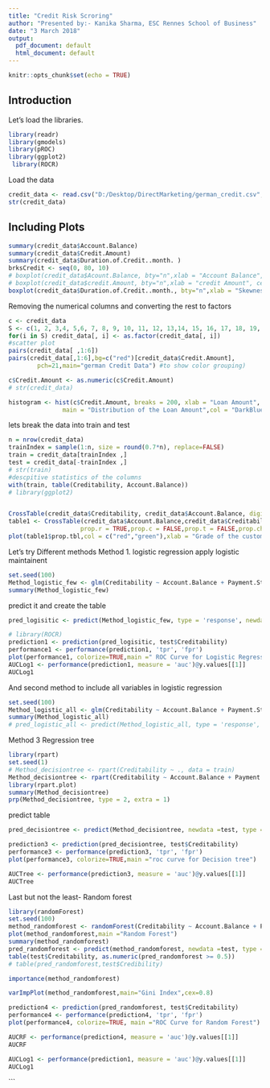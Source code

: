 ---
title: "Credit Risk Scroring"
author: "Presented by:- Kanika Sharma, ESC Rennes School of Business"
date: "3 March 2018"
output:
  pdf_document: default
  html_document: default
---

```{r setup, include=FALSE}
knitr::opts_chunk$set(echo = TRUE)
```

## Introduction

Let's load the libraries.
```{r, echo=TRUE, message=FALSE, warning=FALSE}
library(readr)
library(gmodels)
library(pROC)
library(ggplot2)
 library(ROCR)
```
Load the data

```{r cars}
credit_data <- read.csv("D:/Desktop/DirectMarketing/german_credit.csv",header = TRUE, sep = ',')
str(credit_data)
```

## Including Plots
```{r}
summary(credit_data$Account.Balance)
summary(credit_data$Credit.Amount)
summary(credit_data$Duration.of.Credit..month. )
brksCredit <- seq(0, 80, 10) 
# boxplot(credit_data$Acount.Balance, bty="n",xlab = "Account Balance", cex=0.4)
# boxplot(credit_data$credit.Amount, bty="n",xlab = "credit Amount", cex=0.4)
boxplot(credit_data$Duration.of.Credit..month., bty="n",xlab = "Skewness of Duration.of.Credit..mont", cex=0.4)
```

Removing the numerical columns and converting the rest to factors

```{r pressure, echo=FALSE}
c <- credit_data
S <- c(1, 2, 3,4, 5,6, 7, 8, 9, 10, 11, 12, 13,14, 15, 16, 17, 18, 19, 20)
for(i in S) credit_data[, i] <- as.factor(credit_data[, i])
#scatter plot
pairs(credit_data[ ,1:6])
pairs(credit_data[,1:6],bg=c("red")[credit_data$Credit.Amount],
        pch=21,main="german Credit Data") #to show color grouping)
```


```{r}
c$Credit.Amount <- as.numeric(c$Credit.Amount)
# str(credit_data)

histogram <- hist(c$Credit.Amount, breaks = 200, xlab = "Loan Amount", 
               main = "Distribution of the Loan Amount",col = "DarkBlue")
```


lets break the data into train and test

```{r}

n = nrow(credit_data)
trainIndex = sample(1:n, size = round(0.7*n), replace=FALSE)
train = credit_data[trainIndex ,]
test = credit_data[-trainIndex ,]
# str(train)
#descpitive statistics of the columns
with(train, table(Creditability, Account.Balance))
# library(ggplot2)

```

```{r}
```
```{r}
CrossTable(credit_data$Creditability, credit_data$Account.Balance, digits=1, prop.r=F, prop.t=F, prop.chisq=F, chisq=T)
table1 <- CrossTable(credit_data$Account.Balance,credit_data$Creditability,
                    prop.r = TRUE,prop.c = FALSE,prop.t = FALSE,prop.chisq = FALSE)
plot(table1$prop.tbl,col = c("red","green"),xlab = "Grade of the customer",ylab = "1 - Default    0 - Non-default")
```


Let's try Different methods
Method 1. logistic regression
apply logistic maintainent

```{r}
set.seed(100)
Method_logistic_few <- glm(Creditability ~ Account.Balance + Payment.Status.of.Previous.Credit + Purpose + Length.of.current.employment + Sex...Marital.Status, family = binomial, data = train)
summary(Method_logistic_few)
```


predict it and create the table
```{r}
pred_logisitic <- predict(Method_logistic_few, type = 'response', newdata =test)


```

```{r}
# library(ROCR)
prediction1 <- prediction(pred_logisitic, test$Creditability)
performance1 <- performance(prediction1, 'tpr', 'fpr')
plot(performance1, colorize=TRUE,main =" ROC Curve for Logistic Regression")
AUCLog1 <- performance(prediction1, measure = 'auc')@y.values[[1]]
AUCLog1
```


And second method to include all variables in logistic regression
```{r}
set.seed(100)
Method_logistic_all <- glm(Creditability ~ Account.Balance + Payment.Status.of.Previous.Credit + Purpose + Value.Savings.Stocks + Length.of.current.employment + Sex...Marital.Status + Most.valuable.available.asset + Type.of.apartment + Concurrent.Credits +  Age..years., family=binomial, data = train)
summary(Method_logistic_all)
# pred_logistic_all <- predict(Method_logistic_all, type = 'response', newdata =test)

```



Method 3 Regression tree
```{r}
library(rpart)
set.seed(1)
# Method_decisiontree <- rpart(Creditability ~ ., data = train)
Method_decisiontree <- rpart(Creditability ~ Account.Balance + Payment.Status.of.Previous.Credit + Purpose + Value.Savings.Stocks + Length.of.current.employment + Sex...Marital.Status, data = train)
library(rpart.plot)
summary(Method_decisiontree)
prp(Method_decisiontree, type = 2, extra = 1)
```

predict table
```{r}
pred_decisiontree <- predict(Method_decisiontree, newdata =test, type = 'prob')[, 2]
```
```{r}
prediction3 <- prediction(pred_decisiontree, test$Creditability)
performance3 <- performance(prediction3, 'tpr', 'fpr')
plot(performance3, colorize=TRUE,main ="roc curve for Decision tree")
```

```{r}
AUCTree <- performance(prediction3, measure = 'auc')@y.values[[1]]
AUCTree
```


Last but not the least- Random forest
```{r}
library(randomForest)
set.seed(100)
method_randomforest <- randomForest(Creditability ~ Account.Balance + Payment.Status.of.Previous.Credit + Purpose + Value.Savings.Stocks + Length.of.current.employment + Sex...Marital.Status + Most.valuable.available.asset + Type.of.apartment + Concurrent.Credits +  Age..years., data = train)
plot(method_randomforest,main ="Random Forest")
summary(method_randomforest)
pred_randomforest <- predict(method_randomforest, newdata =test, type = 'prob')[, 2]
table(test$Creditability, as.numeric(pred_randomforest >= 0.5))
# table(pred_randomforest,test$Credibility)

```
```{r}
importance(method_randomforest)

```

```{r}
varImpPlot(method_randomforest,main="Gini Index",cex=0.8)

```




```{r}
prediction4 <- prediction(pred_randomforest, test$Creditability)
performance4 <- performance(prediction4, 'tpr', 'fpr')
plot(performance4, colorize=TRUE, main ="ROC Curve for Random Forest")
```




```{r}
AUCRF <- performance(prediction4, measure = 'auc')@y.values[[1]]
AUCRF
```



```{r}
AUCLog1 <- performance(prediction1, measure = 'auc')@y.values[[1]]
AUCLog1
```



```

